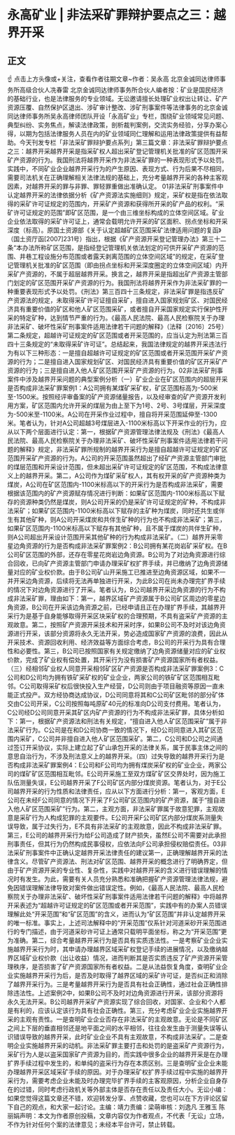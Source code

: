 # 永高矿业 | 非法采矿罪辩护要点之三：越界开采
## 正文
☝ 点击上方头像或+关注，查看作者往期文章~作者：吴永高 北京金诚同达律师事务所高级合伙人冼春雷 北京金诚同达律师事务所合伙人编者按：矿业是国民经济的基础行业，也是法律服务的专业领域。无讼邀请擅长处理矿业权出让转让、矿产资源压覆、自然保护区退出、涉矿审计整改、涉矿刑事案件等法律事务的北京金诚同达律师事务所吴永高律师团队开设「永高矿业」专栏，围绕矿业领域常见问题、典型纠纷、实务焦点，解读法律政策，剖析裁判案例，交流实务经验，分享办案心得，以期为包括法律服务人员在内的矿业领域同仁理解和运用法律政策提供有益帮助。今天刊发专栏「非法采矿罪辩护要点系列」第三篇文章：非法采矿罪辩护要点之三：越界开采越界开采是指采矿权人超出采矿登记管理机关批准的矿区范围开采矿产资源的行为。我国刑法将越界开采作为非法采矿罪的一种表现形式予以处罚。实践中，不同矿业企业越界开采行为的产生原因、表现方式、行为后果不尽相同，需要司法机关在正确理解相关法律法规的基础上，充分考量越界开采的各种主客观因素，对越界开采的罪与非罪、罪轻罪重做出准确认定。 01非法采矿刑事案件中认定越界开采的法律依据分析《矿产资源法实施细则》规定，采矿权是指在依法取得的采矿许可证规定的范围内，开采矿产资源和获得所开采的矿产品的权利。“采矿许可证规定的范围”即矿区范围，是一个由三维坐标构成的立体空间区域。矿业企业依法取得的采矿许可证上，通常会载明允许开采的矿区面积、拐点坐标和开采深度（标高）。原国土资源部《关于认定超越矿区范围采矿法律适用问题的复函》（国土资厅函[2007]231号）指出，根据《矿产资源开采登记管理办法》第三十二条“本办法所称矿区范围，是指经登记管理机关依法划定的可供开采矿产资源的范围、井巷工程设施分布范围或者露天剥离范围的立体空间区域”的规定，在采矿登记管理机关批准的矿区范围（即由拐点坐标和开采深度圈定的立体空间区域）内开采矿产资源的，不属于超层越界开采。换言之，越界开采是指超出矿产资源主管部门划定的矿区范围开采矿产资源的行为。我国刑法将越界开采作为非法采矿罪的一种重要表现形式予以处罚。《刑法》第三百四十三条规定，非法采矿罪是指违反矿产资源法的规定，未取得采矿许可证擅自采矿，擅自进入国家规划矿区、对国民经济具有重要价值的矿区和他人矿区范围采矿，或者擅自开采国家规定实行保护性开采的特定矿种，达到情节严重的行为。《最高人民法院、最高人民检察院关于办理非法采矿、破坏性采矿刑事案件适用法律若干问题的解释》（法释〔2016〕25号）第二条规定，超越许可证规定的矿区范围或者开采范围的，应当认定为刑法第三百四十三条规定的“未取得采矿许可证”。总结起来，我国法律规定的越界开采违法行为有以下三种形态：一是擅自超越许可证规定的矿区范围或者开采范围开采矿产资源的行为；二是擅自进入国家规划矿区、对国民经济具有重要价值的矿区开采矿产资源的行为；三是擅自进入他人矿区范围开采矿产资源的行为。02非法采矿刑事案件中涉及越界开采问题的典型案例分析（一）矿业企业在矿区范围内的超层开采是否构成非法采矿罪案例1：A公司拥有某煤矿采矿权，矿区范围标高为-500米至-1500米。按照经评审备案的矿产资源储量报告，以及经审查的矿产资源开发利用方案，矿区范围内允许开采的煤层为由上至下为1号、2号、3号煤层，开采深度为-500米至-1100米。A公司在开采作业过程中，擅自将开采范围延伸至-1300米。笔者认为，针对A公司超越3号煤层进入-1100米标高以下开采作业的行为，应从以下两个层面进行认定：第一，根据矿产资源管理法律法规及《刑法》《最高人民法院、最高人民检察院关于办理非法采矿、破坏性采矿刑事案件适用法律若干问题的解释》规定，非法采矿罪所规制的越界开采行为是擅自超越许可证规定的矿区范围开采矿产资源的行为。A公司的开采范围虽然超出了经矿产资源主管部门审批的煤层范围和开采设计范围，但未超出采矿许可证规定的矿区范围，不构成法律意义上的越界开采。第二，A公司作为煤矿采矿权人，其有权开采的矿产资源种类为煤炭，A公司在矿区范围内-1100米标高以下的开采行为是否构成非法采矿，需要根据该范围内的矿产资源赋存情况进行判断：如果矿区范围内-1100米标高以下赋存的资源种类仍然是煤炭，则A公司开采的仍是采矿许可证规定的矿种，不构成非法采矿；如果矿区范围内-1100米标高以下赋存的主矿种为煤炭，同时还共生或伴生有其他矿种，则A公司开采煤炭和共伴生矿种的行为也不构成非法采矿；第三，如果矿区范围内-1100米标高以下赋存有其他矿种，且不属于煤炭的共伴生矿种，则A公司超出开采设计范围开采其他矿种的行为构成非法采矿。（二）越界开采零星边角资源的行为是否构成非法采矿罪案例2：B公司拥有某花岗岩矿采矿权。在B公司矿区范围的外部，还存在零星花岗岩边角资源。B公司为了对边角资源进行综合回收，已向矿产资源主管部门申请办理采矿权扩界手续，并已缴纳了边角资源储量对应的矿业权价款。由于B公司矿山开采施工已推进至边角资源区域，如果不一并开采边角资源，后续将无法再单独进行开采，为此B公司在尚未办理完扩界手续的情况下对边角资源进行了开采。笔者认为，B公司越界开采边角资源的行为不构成非法采矿罪，理由如下：第一，越界区域矿产资源属于B公司矿区周边的零星边角资源，B公司在开采该边角资源之前，已经申请且正在办理扩界手续，其越界开采行为是基于自身能够取得开采区块采矿权的合理预期，不具有盗采矿产资源的主观故意。第二，按照矿产资源开采技术和开采时序，如果B公司不及时对该边角资源进行开采，该部分资源将永久无法开采，势必造成国家矿产资源的浪费，因此从开采技术、资源回收利用、经济效益等方面综合考虑，B公司的开采行为具有合理性和必要性。第三，B公司已按照国家有关规定缴纳了边角资源储量对应的矿业权价款，完成了矿业权有偿处置，其开采行为没有损害矿产资源国家所有者权益。（三）经相邻矿业权人同意开采相邻矿区矿产资源是否构成非法采矿罪案例3：C公司和D公司均为拥有铁矿采矿权的矿业企业，两家公司的铁矿矿区范围相互毗邻。C公司取得采矿权后很快投入生产经营，D公司则由于项目融资等原因一直未能正式投产。双方经协商达成协议，D公司同意将其和C公司矿区毗邻的部分矿体交由C公司开采，C公司按照每吨原矿40元的标准向D公司支付费用。笔者认为，C公司经D公司同意开采其矿区内矿产资源的行为不构成非法采矿罪，具体分析如下：第一，根据矿产资源法和刑法有关规定，“擅自进入他人矿区范围采矿”属于非法采矿行为。C公司是在和D公司协商一致的情况下，经D公司同意进入其矿区范围内采矿，C公司并非擅自进入他人矿区范围采矿。第二，C公司和D公司之间通过签订开采协议，实际上建立起了矿山承包开采的法律关系，属于民事主体之间的意思自治行为，不涉及刑法意义上的越界开采。（四）过失导致的越界开采行为是否构成非法采矿罪案例4：E公司和F公司均为拥有煤炭采矿权的矿业企业，两家公司的煤矿矿区范围相互毗邻。E公司开采施工至双方煤矿矿区交界处时，因为施工队伍测量失误，E公司越界开采了F公司矿区内部分煤炭资源。笔者认为，对于E公司越界开采的行为性质和法律责任，应从以下方面进行分析：第一，客观方面，E公司在未经F公司同意的情况下开采了F公司矿区范围内的矿产资源，属于“擅自进入他人矿区范围采矿”行为。第二，主观方面，非法采矿罪属于故意犯罪，主观故意是采矿行为人构成犯罪的主观要件。E公司开采F公司矿区内部分煤炭系测量失误导致，属于过失行为，E不具有非法采矿的主观故意，因此不构成非法采矿罪。第三，E公司的越界开采行为给F公司造成了财产损失，虽然E公司不需要对此承担刑事责任，但其行为仍然构成民事侵权，应依法向F公司承担侵权赔偿责任。03非法采矿刑事案件中正确认定越界开采法律责任的建议第一，正确理解越界开采的法律含义。尽管矿产资源法、刑法对矿区范围、越界开采的概念进行了明确界定，但由于矿产资源开采的专业性、复杂性，实践中对越界开采的含义进行错误理解的情况时有发生。为此，需要有关人员充分熟悉和准确把握矿产资源管理法律法规，避免因错误理解法律导致对案件做出错误定性。例如，《最高人民法院、最高人民检察院关于办理非法采矿、破坏性采矿刑事案件适用法律若干问题的解释》中将越界开采表述为“超越许可证规定的矿区范围或者开采范围”，实践中有的办案人员错误理解此处“开采范围”和“矿区范围”的含义，进而认为“矿区范围”并非认定越界开采的唯一标准。事实上，上述司法解释中的“开采范围”仅系针对河道采砂开采范围进行的专门描述，由于河道采砂许可证上通常只载明平面坐标，称之为“开采范围”更为准确。第二，综合考量越界开采行为是否具有实质违法性。一是考察矿业企业实施越界开采行为时，其申请办理越界区域采矿权登记手续的进展情况，以及缴纳越界区域矿业权价款（出让收益）情况，进而判断其是否实质违反了矿产资源开采管理秩序，是否损害了矿产资源国家所有者权益。二是从法益恢复角度，查明矿业企业实施越界开采行为后，是否及时取得了越界区域的采矿许可证，是否纠正和消除了越界开采行为。三是考量越界开采行为是否具有社会正确性，通过社会正确性排除违法性。上述案例2中，如果B公司不及时对边角资源进行开采，该部分资源将永久无法开采。B公司越界开采矿产资源实现了综合回收，对国家、企业和个人都是有利的，应该认定该行为具有社会正确性。第三，充分考虑矿业企业实施越界开采的主观有责性。一是查明矿业企业否存在非法采矿的主观故意。无论是不同矿区之间上下层的垂直相邻还是地平面之间的水平相邻，往往会发生由于测量失误等认识错误导致的越界开采，此时矿业企业不具有主观故意，不构成非法采矿。二是查明企业实施越界开采的动机。非法采矿罪主要打击和处罚的是盗采矿产资源行为，采矿行为人是以盗采国家矿产资源为目的，而实践中很多企业的越界开采是在办理扩界手续过程中发生的，和单纯的盗采行为存在本质区别。三是查明矿业企业未能办理越界开采区域采矿手续的原因。对于办理采矿权扩界手续过程中实施的越界开采行为，需要考虑企业未能及时办理完毕扩界手续的主客观原因，分析企业自身存在的过错，同时考虑行政机关等外部主体是否存在责任以及责任大小。无讼小编：如果您觉得这篇文章还不错，欢迎转发分享、点赞收藏，您也可以在下方评论区留下自己的观点，和大家一起讨论。主编：靖力责编：梁萌审核：刘逸凡 王雅玉 陈丽娟声明：本文为作者原创投稿，文章内容仅为作者观点，不代表「无讼」立场，不作为针对任何个案的法律意见；未经本平台许可，禁止转载。